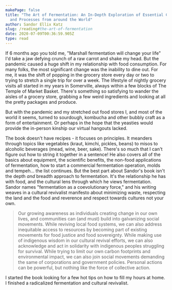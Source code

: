 ```yaml
---
makePage: false
title: "The Art of Fermentation: An In-Depth Exploration of Essential Concepts
  and Processes from around the World"
author: Sandor Ellix Katz
slug: /reading#the-art-of-fermentation
date: 2020-07-09T00:36:59.905Z
type: read
---
```

If 6 months ago you told me, "Marshall fermentation will change your life" I'd take a jaw defying crunch of a raw carrot and shake my head. But the pandemic caused a huge shift in my relationship with food consumption. For many folks, the most significant change was the inability to dine out. For me, it was the shift of popping in the grocery store every day or two to trying to stretch a single trip for over a week. The lifestyle of nightly grocery visits all started in my years in Somerville, always within a few blocks of The Temple of Market Basket. There's something so satisfying to wander the aisles of a grocery store, grabbing a few weird ingredients and looking at all the pretty packages and produce.

But with the pandemic and my stretched out food stores I, and most of the world it seems, turned to sourdough, kombucha and other bubbly craft as a form of entertainment. Or perhaps in the hope that the yeasties would provide the in-person kinship our virtual hangouts lacked.

The book doesn't have recipes - it focuses on principles. It meanders through topics like vegetables (kraut, kimchi, pickles, beans) to misos to alcoholic beverages (mead, wine, beer, sake). There's so much that I can't figure out how to string it together in a sentence! He also covers all of the basics about equipment, the scientific benefits, the non-food applications of fermentation, how to start a commercial fermentation operation, molds and tempeh... the list continues. But the best part about Sandor's book isn't the depth *and* breadth approach to fermentation. It's the relationship he has with food, and the cultural lens through which he views fermentation. Sandor names "fermentation as a coevolutionary force," and his writing weaves in a cultural revivalist manifesto about minimizing waste, respecting the land and the food and reverence and respect towards cultures not your own.

> Our growing awareness as individuals creating change in our own lives, and communities can (and must) build into galvanizing social movements. While reviving local food systems, we can also address inequitable access to resources by becoming part of existing movements for food justice and food sovereignty. While making use of indigenous wisdom in our cultural revival efforts, we can also acknowledge and act in solidarity with indigenous peoples struggling for survival. While trying to limit our own carbon footprints and environmental impact, we can also join social movements demanding the same of corporations and government policies. Personal actions can be powerful, but nothing like the force of collective action.

I started the book looking for a few hot tips on how to fill my hours at home. I finished a radicalized fermentation and cultural revivalist.